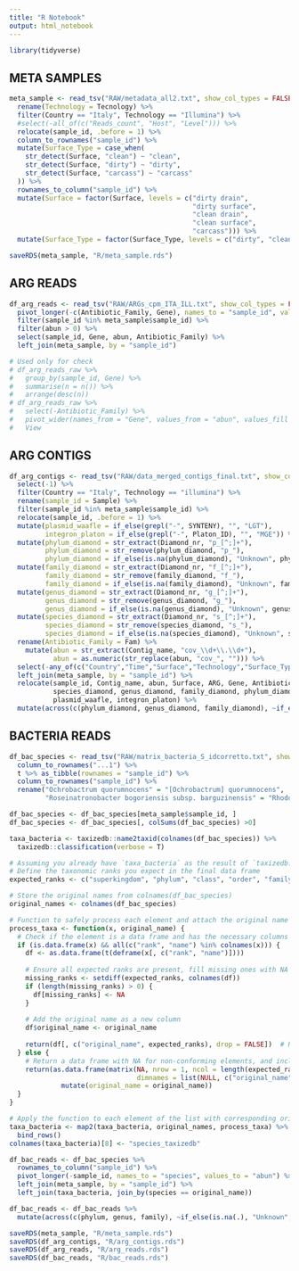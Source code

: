 ```yaml
---
title: "R Notebook"
output: html_notebook
---
```


```r
library(tidyverse)
```

## META SAMPLES

```r
meta_sample <- read_tsv("RAW/metadata_all2.txt", show_col_types = FALSE) %>%
  rename(Technology = Tecnology) %>%
  filter(Country == "Italy", Technology == "Illumina") %>%
  #select(-all_of(c("Reads_count", "Host", "Level"))) %>%
  relocate(sample_id, .before = 1) %>%
  column_to_rownames("sample_id") %>%
  mutate(Surface_Type = case_when(
    str_detect(Surface, "clean") ~ "clean",
    str_detect(Surface, "dirty") ~ "dirty", 
    str_detect(Surface, "carcass") ~ "carcass"
  )) %>%
  rownames_to_column("sample_id") %>%
  mutate(Surface = factor(Surface, levels = c("dirty drain", 
                                              "dirty surface",
                                              "clean drain",
                                              "clean surface", 
                                              "carcass"))) %>%
  mutate(Surface_Type = factor(Surface_Type, levels = c("dirty", "clean", "carcass")))

saveRDS(meta_sample, "R/meta_sample.rds")
```

## ARG READS

```r
df_arg_reads <- read_tsv("RAW/ARGs_cpm_ITA_ILL.txt", show_col_types = FALSE) %>%
  pivot_longer(-c(Antibiotic_Family, Gene), names_to = "sample_id", values_to = "abun") %>%
  filter(sample_id %in% meta_sample$sample_id) %>%
  filter(abun > 0) %>%
  select(sample_id, Gene, abun, Antibiotic_Family) %>%
  left_join(meta_sample, by = "sample_id")

# Used only for check
# df_arg_reads_raw %>%
#   group_by(sample_id, Gene) %>%
#   summarise(n = n()) %>%
#   arrange(desc(n))
# df_arg_reads_raw %>%
#   select(-Antibiotic_Family) %>%
#   pivot_wider(names_from = "Gene", values_from = "abun", values_fill = 0) %>%
#   View
```

## ARG CONTIGS 

```r
df_arg_contigs <- read_tsv("RAW/data_merged_contigs_final.txt", show_col_types = FALSE) %>%
  select(-1) %>%
  filter(Country == "Italy", Technology == "illumina") %>%
  rename(sample_id = Sample) %>%
  filter(sample_id %in% meta_sample$sample_id) %>%
  relocate(sample_id, .before = 1) %>%
  mutate(plasmid_waafle = if_else(grepl("-", SYNTENY), "", "LGT"),
         integron_platon = if_else(grepl("-", Platon_ID), "", "MGE")) %>%
  mutate(phylum_diamond = str_extract(Diamond_nr, "p_[^;]+"),
         phylum_diamond = str_remove(phylum_diamond, "p_"),
         phylum_diamond = if_else(is.na(phylum_diamond), "Unknown", phylum_diamond)) %>%
  mutate(family_diamond = str_extract(Diamond_nr, "f_[^;]+"),
         family_diamond = str_remove(family_diamond, "f_"),
         family_diamond = if_else(is.na(family_diamond), "Unknown", family_diamond)) %>%
  mutate(genus_diamond = str_extract(Diamond_nr, "g_[^;]+"),
         genus_diamond = str_remove(genus_diamond, "g_"),
         genus_diamond = if_else(is.na(genus_diamond), "Unknown", genus_diamond)) %>%
  mutate(species_diamond = str_extract(Diamond_nr, "s_[^;]+"),
         species_diamond = str_remove(species_diamond, "s_"),
         species_diamond = if_else(is.na(species_diamond), "Unknown", species_diamond)) %>%
  rename(Antibiotic_Family = Fam) %>%
    mutate(abun = str_extract(Contig_name, "cov_\\d+\\.\\d+"),
           abun = as.numeric(str_replace(abun, "cov_", ""))) %>%
  select(-any_of(c("Country","Time","Surface","Technology","Surface_Type"))) %>%
  left_join(meta_sample, by = "sample_id") %>%
  relocate(sample_id, Contig_name, abun, Surface, ARG, Gene, Antibiotic_Family, 
           species_diamond, genus_diamond, family_diamond, phylum_diamond, 
           plasmid_waafle, integron_platon) %>%
  mutate(across(c(phylum_diamond, genus_diamond, family_diamond), ~if_else(is.na(.), "Unknown", .)))
```

## BACTERIA READS

```r
df_bac_species <- read_tsv("RAW/matrix_bacteria_S_idcorretto.txt", show_col_types = FALSE) %>%
  column_to_rownames("...1") %>%
  t %>% as_tibble(rownames = "sample_id") %>%
  column_to_rownames("sample_id") %>%
  rename("Ochrobactrum quorumnocens" = "[Ochrobactrum] quorumnocens",
         "Roseinatronobacter bogoriensis subsp. barguzinensis" = "Rhodobaca barguzinensis")

df_bac_species <- df_bac_species[meta_sample$sample_id, ]
df_bac_species <- df_bac_species[, colSums(df_bac_species) >0]

taxa_bacteria <- taxizedb::name2taxid(colnames(df_bac_species)) %>%
  taxizedb::classification(verbose = T)

# Assuming you already have `taxa_bacteria` as the result of `taxizedb::classification()`
# Define the taxonomic ranks you expect in the final data frame
expected_ranks <- c("superkingdom", "phylum", "class", "order", "family", "genus", "species")

# Store the original names from colnames(df_bac_species)
original_names <- colnames(df_bac_species)

# Function to safely process each element and attach the original name
process_taxa <- function(x, original_name) {
  # Check if the element is a data frame and has the necessary columns
  if (is.data.frame(x) && all(c("rank", "name") %in% colnames(x))) {
    df <- as.data.frame(t(deframe(x[, c("rank", "name")])))
    
    # Ensure all expected ranks are present, fill missing ones with NA
    missing_ranks <- setdiff(expected_ranks, colnames(df))
    if (length(missing_ranks) > 0) {
      df[missing_ranks] <- NA
    }
    
    # Add the original name as a new column
    df$original_name <- original_name
    
    return(df[, c("original_name", expected_ranks), drop = FALSE])  # Return data frame with original name and all expected ranks
  } else {
    # Return a data frame with NA for non-conforming elements, and include the original name
    return(as.data.frame(matrix(NA, nrow = 1, ncol = length(expected_ranks) + 1, 
                                dimnames = list(NULL, c("original_name", expected_ranks)))) %>%
             mutate(original_name = original_name))
  }
}

# Apply the function to each element of the list with corresponding original name
taxa_bacteria <- map2(taxa_bacteria, original_names, process_taxa) %>%
  bind_rows() 
colnames(taxa_bacteria)[8] <- "species_taxizedb"
```


```r
df_bac_reads <- df_bac_species %>%
  rownames_to_column("sample_id") %>%
  pivot_longer(-sample_id, names_to = "species", values_to = "abun") %>%
  left_join(meta_sample, by = "sample_id") %>%
  left_join(taxa_bacteria, join_by(species == original_name))

df_bac_reads <- df_bac_reads %>%
  mutate(across(c(phylum, genus, family), ~if_else(is.na(.), "Unknown", .)))
```


```r
saveRDS(meta_sample, "R/meta_sample.rds")
saveRDS(df_arg_contigs, "R/arg_contigs.rds")
saveRDS(df_arg_reads, "R/arg_reads.rds")
saveRDS(df_bac_reads, "R/bac_reads.rds")
```



